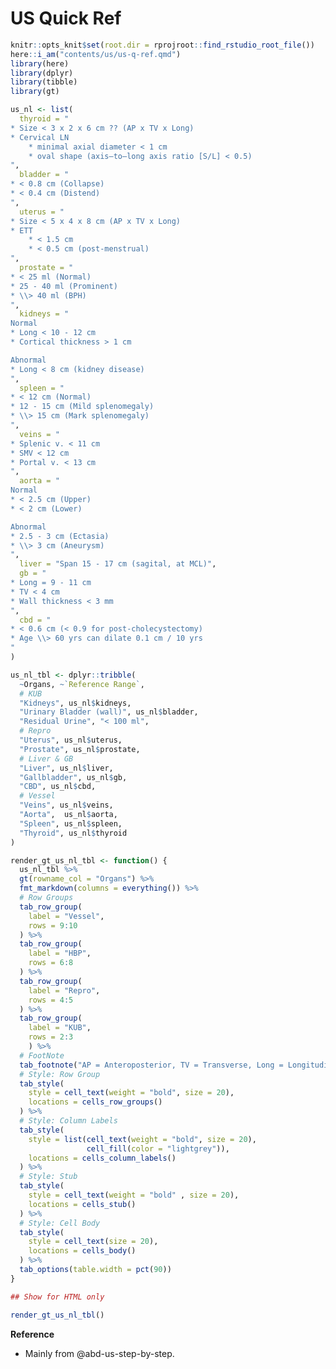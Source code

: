 # US Quick Ref

```r
knitr::opts_knit$set(root.dir = rprojroot::find_rstudio_root_file())
here::i_am("contents/us/us-q-ref.qmd")
library(here)
library(dplyr)
library(tibble)
library(gt)
```


```r
us_nl <- list(
  thyroid = "
* Size < 3 x 2 x 6 cm ?? (AP x TV x Long)
* Cervical LN
    * minimal axial diameter < 1 cm
    * oval shape (axis–to–long axis ratio [S/L] < 0.5)
",
  bladder = "
* < 0.8 cm (Collapse)
* < 0.4 cm (Distend)
",
  uterus = "
* Size < 5 x 4 x 8 cm (AP x TV x Long)
* ETT
    * < 1.5 cm
    * < 0.5 cm (post-menstrual)
",
  prostate = "
* < 25 ml (Normal)
* 25 - 40 ml (Prominent)
* \\> 40 ml (BPH)
",
  kidneys = "
Normal
* Long < 10 - 12 cm
* Cortical thickness > 1 cm

Abnormal
* Long < 8 cm (kidney disease)
",
  spleen = "
* < 12 cm (Normal)
* 12 - 15 cm (Mild splenomegaly)
* \\> 15 cm (Mark splenomegaly)
",
  veins = "
* Splenic v. < 11 cm
* SMV < 12 cm
* Portal v. < 13 cm
",
  aorta = "
Normal
* < 2.5 cm (Upper)
* < 2 cm (Lower)

Abnormal
* 2.5 - 3 cm (Ectasia)
* \\> 3 cm (Aneurysm)
",
  liver = "Span 15 - 17 cm (sagital, at MCL)",
  gb = "
* Long = 9 - 11 cm
* TV < 4 cm
* Wall thickness < 3 mm
",
  cbd = "
* < 0.6 cm (< 0.9 for post-cholecystectomy)
* Age \\> 60 yrs can dilate 0.1 cm / 10 yrs
"
)
```


```r
us_nl_tbl <- dplyr::tribble(
  ~Organs, ~`Reference Range`,
  # KUB
  "Kidneys", us_nl$kidneys,
  "Urinary Bladder (wall)", us_nl$bladder,
  "Residual Urine", "< 100 ml", 
  # Repro
  "Uterus", us_nl$uterus, 
  "Prostate", us_nl$prostate, 
  # Liver & GB
  "Liver", us_nl$liver,
  "Gallbladder", us_nl$gb,
  "CBD", us_nl$cbd,
  # Vessel
  "Veins", us_nl$veins,
  "Aorta",  us_nl$aorta, 
  "Spleen", us_nl$spleen, 
  "Thyroid", us_nl$thyroid
) 

render_gt_us_nl_tbl <- function() {
  us_nl_tbl %>% 
  gt(rowname_col = "Organs") %>%
  fmt_markdown(columns = everything()) %>% 
  # Row Groups
  tab_row_group(
    label = "Vessel",
    rows = 9:10
  ) %>% 
  tab_row_group(
    label = "HBP",
    rows = 6:8
  ) %>% 
  tab_row_group(
    label = "Repro",
    rows = 4:5
  ) %>% 
  tab_row_group(
    label = "KUB", 
    rows = 2:3
    ) %>% 
  # FootNote
  tab_footnote("AP = Anteroposterior, TV = Transverse, Long = Longitudinal") %>% 
  # Style: Row Group
  tab_style(
    style = cell_text(weight = "bold", size = 20),
    locations = cells_row_groups()
  ) %>% 
  # Style: Column Labels
  tab_style(
    style = list(cell_text(weight = "bold", size = 20), 
                 cell_fill(color = "lightgrey")),
    locations = cells_column_labels()
  ) %>% 
  # Style: Stub
  tab_style(
    style = cell_text(weight = "bold" , size = 20),
    locations = cells_stub()
  ) %>% 
  # Style: Cell Body
  tab_style(
    style = cell_text(size = 20),
    locations = cells_body()
  ) %>% 
  tab_options(table.width = pct(90))
}

## Show for HTML only

render_gt_us_nl_tbl()
```


**Reference**

- Mainly from @abd-us-step-by-step.

